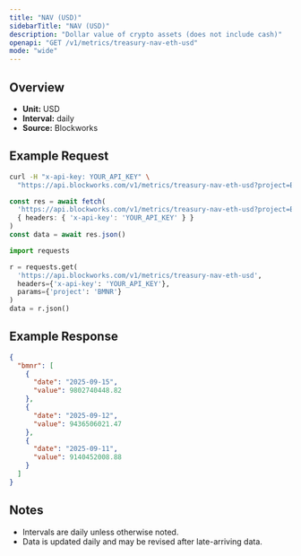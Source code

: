 ```yaml
---
title: "NAV (USD)"
sidebarTitle: "NAV (USD)"
description: "Dollar value of crypto assets (does not include cash)"
openapi: "GET /v1/metrics/treasury-nav-eth-usd"
mode: "wide"
---
```


## Overview

- **Unit:** USD
- **Interval:** daily
- **Source:** Blockworks

## Example Request

<CodeGroup>

```bash cURL
curl -H "x-api-key: YOUR_API_KEY" \
  "https://api.blockworks.com/v1/metrics/treasury-nav-eth-usd?project=BMNR"
```

```typescript TypeScript
const res = await fetch(
  'https://api.blockworks.com/v1/metrics/treasury-nav-eth-usd?project=BMNR',
  { headers: { 'x-api-key': 'YOUR_API_KEY' } }
)
const data = await res.json()
```

```python Python
import requests

r = requests.get(
  'https://api.blockworks.com/v1/metrics/treasury-nav-eth-usd',
  headers={'x-api-key': 'YOUR_API_KEY'},
  params={'project': 'BMNR'}
)
data = r.json()
```

</CodeGroup>

## Example Response

```json
{
  "bmnr": [
    {
      "date": "2025-09-15",
      "value": 9802740448.82
    },
    {
      "date": "2025-09-12",
      "value": 9436506021.47
    },
    {
      "date": "2025-09-11",
      "value": 9140452008.88
    }
  ]
}
```

## Notes
- Intervals are daily unless otherwise noted.
- Data is updated daily and may be revised after late-arriving data.